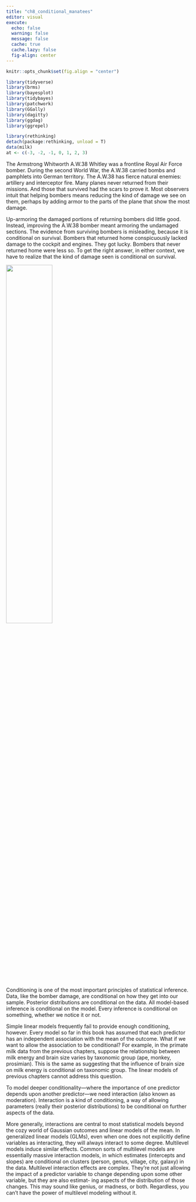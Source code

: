 ```yaml
---
title: "ch8_conditional_manatees"
editor: visual
execute:
  echo: false
  warning: false
  message: false
  cache: true
  cache.lazy: false
  fig-align: center
---
```


```r
knitr::opts_chunk$set(fig.align = "center")

library(tidyverse)
library(brms)
library(bayesplot)
library(tidybayes)
library(patchwork)
library(GGally)
library(dagitty)
library(ggdag)
library(ggrepel)

library(rethinking)
detach(package:rethinking, unload = T)
data(milk)
at <- c(-3, -2, -1, 0, 1, 2, 3)


```

The Armstrong Whitworth A.W.38 Whitley was a frontline Royal Air Force bomber. During the second World War, the A.W.38 carried bombs and pamphlets into German territory. The A.W.38 has fierce natural enemies: artillery and interceptor fire. Many planes never returned from their missions. And those that survived had the scars to prove it. Most observers intuit that helping bombers means reducing the kind of damage we see on them, perhaps by adding armor to the parts of the plane that show the most damage.

Up-armoring the damaged portions of returning bombers did little good. Instead, improving the A.W.38 bomber meant armoring the undamaged sections. The evidence from surviving bombers is misleading, because it is conditional on survival. Bombers that returned home conspicuously lacked damage to the cockpit and engines. They got lucky. Bombers that never returned home were less so. To get the right answer, in either context, we have to realize that the kind of damage seen is conditional on survival.

![](plots/airplane.png){fig-align="center" width=50%}

Conditioning is one of the most important principles of statistical inference. Data, like the bomber damage, are conditional on how they get into our sample. Posterior distributions are conditional on the data. All model-based inference is conditional on the model. Every inference is conditional on something, whether we notice it or not.

Simple linear models frequently fail to provide enough conditioning, however. Every model so far in this book has assumed that each predictor has an independent association with the mean of the outcome. What if we want to allow the association to be conditional? For example, in the primate milk data from the previous chapters, suppose the relationship between milk energy and brain size varies by taxonomic group (ape, monkey, prosimian). This is the same as suggesting that the influence of brain size on milk energy is conditional on taxonomic group. The linear models of previous chapters cannot address this question.

To model deeper conditionality—where the importance of one predictor depends upon another predictor—we need interaction (also known as moderation). Interaction is a kind of conditioning, a way of allowing parameters (really their posterior distributions) to be conditional on further aspects of the data.

More generally, interactions are central to most statistical models beyond the cozy world of Gaussian outcomes and linear models of the mean. In generalized linear models (GLMs), even when one does not explicitly define variables as interacting, they will always interact to some degree. Multilevel models induce similar effects. Common sorts of multilevel models are essentially massive interaction models, in which estimates (intercepts and slopes) are conditional on clusters (person, genus, village, city, galaxy) in the data. Multilevel interaction effects are complex. They’re not just allowing the impact of a predictor variable to change depending upon some other variable, but they are also estimat- ing aspects of the distribution of those changes. This may sound like genius, or madness, or both. Regardless, you can’t have the power of multilevel modeling without it.